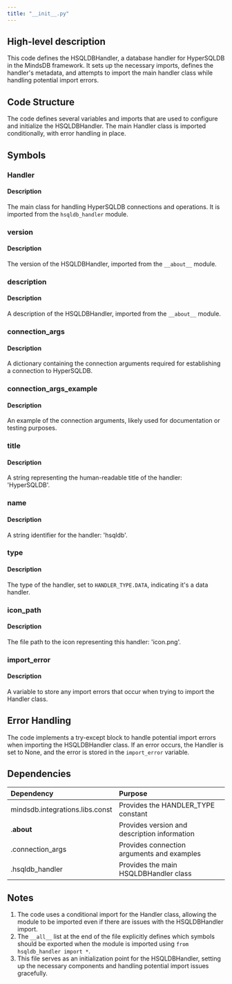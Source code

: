 ```yaml
---
title: "__init__.py"
---
```


## High-level description
This code defines the HSQLDBHandler, a database handler for HyperSQLDB in the MindsDB framework. It sets up the necessary imports, defines the handler's metadata, and attempts to import the main handler class while handling potential import errors.

## Code Structure
The code defines several variables and imports that are used to configure and initialize the HSQLDBHandler. The main Handler class is imported conditionally, with error handling in place.

## Symbols

### Handler
#### Description
The main class for handling HyperSQLDB connections and operations. It is imported from the `hsqldb_handler` module.

### version
#### Description
The version of the HSQLDBHandler, imported from the `__about__` module.

### description
#### Description
A description of the HSQLDBHandler, imported from the `__about__` module.

### connection_args
#### Description
A dictionary containing the connection arguments required for establishing a connection to HyperSQLDB.

### connection_args_example
#### Description
An example of the connection arguments, likely used for documentation or testing purposes.

### title
#### Description
A string representing the human-readable title of the handler: 'HyperSQLDB'.

### name
#### Description
A string identifier for the handler: 'hsqldb'.

### type
#### Description
The type of the handler, set to `HANDLER_TYPE.DATA`, indicating it's a data handler.

### icon_path
#### Description
The file path to the icon representing this handler: 'icon.png'.

### import_error
#### Description
A variable to store any import errors that occur when trying to import the Handler class.

## Error Handling
The code implements a try-except block to handle potential import errors when importing the HSQLDBHandler class. If an error occurs, the Handler is set to None, and the error is stored in the `import_error` variable.

## Dependencies
| Dependency | Purpose |
|:-----------|:--------|
| mindsdb.integrations.libs.const | Provides the HANDLER_TYPE constant |
| .__about__ | Provides version and description information |
| .connection_args | Provides connection arguments and examples |
| .hsqldb_handler | Provides the main HSQLDBHandler class |

## Notes
1. The code uses a conditional import for the Handler class, allowing the module to be imported even if there are issues with the HSQLDBHandler import.
2. The `__all__` list at the end of the file explicitly defines which symbols should be exported when the module is imported using `from hsqldb_handler import *`.
3. This file serves as an initialization point for the HSQLDBHandler, setting up the necessary components and handling potential import issues gracefully.